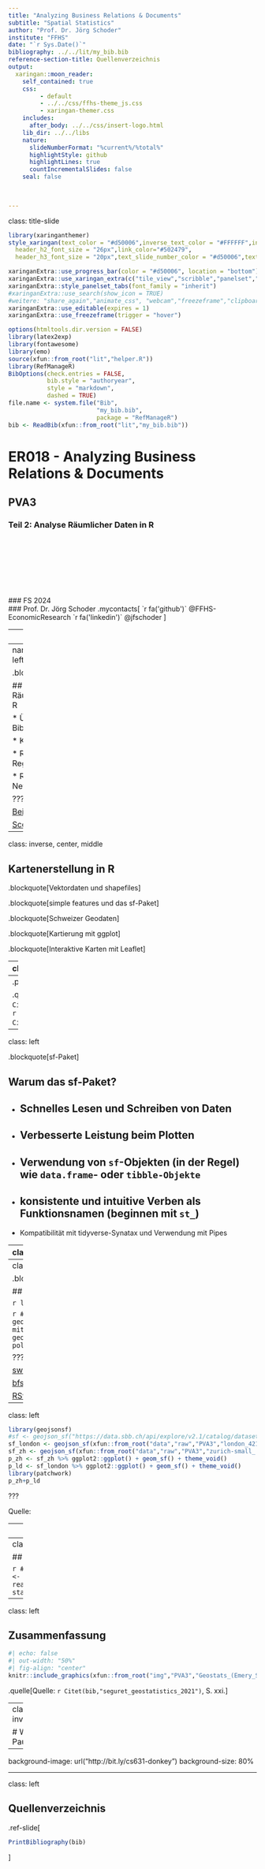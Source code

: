 ```yaml
---
title: "Analyzing Business Relations & Documents"
subtitle: "Spatial Statistics"
author: "Prof. Dr. Jörg Schoder"
institute: "FFHS" 
date: "`r Sys.Date()`"
bibliography: ../../lit/my_bib.bib
reference-section-title: Quellenverzeichnis
output:
  xaringan::moon_reader:
    self_contained: true
    css: 
         - default
         - ../../css/ffhs-theme_js.css
         - xaringan-themer.css
    includes:
      after_body: ../../css/insert-logo.html
    lib_dir: ../../libs
    nature:
      slideNumberFormat: "%current%/%total%"
      highlightStyle: github
      highlightLines: true
      countIncrementalSlides: false
    seal: false
    

    
---
```

class: title-slide

```r
library(xaringanthemer)
style_xaringan(text_color = "#d50006",inverse_text_color = "#FFFFFF",inverse_background_color = "#d50006", title_slide_background_color = "#d50006",header_background_color = "#d50006",header_color = "#FFFFFF",header_h1_font_size = "32px",
  header_h2_font_size = "26px",link_color="#502479",
  header_h3_font_size = "20px",text_slide_number_color = "#d50006",text_slide_number_font_size = "0.5em")
```

```r
xaringanExtra::use_progress_bar(color = "#d50006", location = "bottom")
xaringanExtra::use_xaringan_extra(c("tile_view","scribble","panelset","tachyons"))
xaringanExtra::style_panelset_tabs(font_family = "inherit")
#xaringanExtra::use_search(show_icon = TRUE)
#weitere: "share_again","animate_css", "webcam","freezeframe","clipboard","fit_screen","extra-styles" 
xaringanExtra::use_editable(expires = 1)
xaringanExtra::use_freezeframe(trigger = "hover")
``` 

```r
options(htmltools.dir.version = FALSE)
library(latex2exp)
library(fontawesome)
library(emo)
source(xfun::from_root("lit","helper.R"))
library(RefManageR)
BibOptions(check.entries = FALSE, 
           bib.style = "authoryear", 
           style = "markdown",
           dashed = TRUE)
file.name <- system.file("Bib", 
                         "my_bib.bib", 
                         package = "RefManageR")
bib <- ReadBib(xfun::from_root("lit","my_bib.bib"))
```

# ER018 - Analyzing Business Relations & Documents

## PVA3

### Teil 2: Analyse Räumlicher Daten in R

 

<br>
<br>
<br>
<br>
<br>
<br>
<br>
### FS 2024
<br>
### Prof. Dr. Jörg Schoder
.mycontacts[
`r fa('github')` @FFHS-EconomicResearch
`r fa('linkedin')` @jfschoder
]


---
layout: true

<div class="my-footer"></div>       

<div style="position: absolute;left:400px;bottom:10px;font-size:9px">`r fa('creative-commons')``r rmarkdown::metadata$author`</div>


---
name: agenda
class: left

.blockquote[Agenda]

## Analyse Räumlicher Daten in R


* Überblick Bibliotheken

* Karten erstellen

* Räumliche Regression

* Räumliche Netzwerke
 



???



[Beispiel](https://crd230.github.io/lab9.html)




[Scott](https://www.esri.com/news/arcwatch/0410/lauren-scott.html)





---
class: inverse, center, middle

## Kartenerstellung in R



.blockquote[Vektordaten und shapefiles]

.blockquote[simple features und das sf-Paket]

.blockquote[Schweizer Geodaten]

.blockquote[Kartierung mit ggplot]

.blockquote[Interaktive Karten mit Leaflet]






---
class: left

.blockquote[]

## Dateiformate für räumliche Daten

<br>

.pull-left[
```r
#| echo: false
#| out-width: "100%"
#| fig-align: "center"
knitr::include_graphics(xfun::from_root("img","PVA3","Vektordaten_Dateiformate_(SurveyGyaan_2022)_medium.PNG"))
```
]
--
.pull-right[
```r
#| echo: false
#| out-width: "100%"
#| fig-align: "center"
knitr::include_graphics(xfun::from_root("img","PVA3","Rasterdaten_Dateiformate_(SurveyGyaan_2022)_medium.PNG"))
```
]


.quelle[Quelle: `r Citet(bib,"surveygyaan_vector_2022")`, `r Citet(bib,"surveygyaan_raster_2022")`.]







---
class: left

.blockquote[sf-Paket]

## Warum das sf-Paket?

* Schnelles Lesen und Schreiben von Daten
--
* Verbesserte Leistung beim Plotten
--
* Verwendung von `sf`-Objekten (in der Regel) wie `data.frame`- oder `tibble-Objekte`
--
* konsistente und intuitive Verben als Funktionsnamen (beginnen mit `st_`)
--
* Kompatibilität mit tidyverse-Synatax und Verwendung mit Pipes






---
class: left

## Simple Karte


.panelset[
.panel[.panel-name[Top5 CH-Städte]
```r
#| message: false
#| warning: false
library(tidyverse)
my_in_file <- "CitiesCH_(simplemaps.com).csv"
tbl_citiesCH <- read_csv(xfun::from_root("data","raw","PVA3",my_in_file))

tbl_citiesCH5 <- tbl_citiesCH %>% 
                          arrange(desc(population)) %>% 
                          slice_head(n=5)
tbl_citiesCH
```
]
.panel[.panel-name[Einfache Abbildung]
```r
tbl_citiesCH5 %>% 
    ggplot(aes(x = lng, y = lat)) + geom_point()
```
]
.panel[.panel-name[Labels ergänzen]
```r
tbl_citiesCH5 %>% 
    ggplot(aes(x = lng, y = lat)) + geom_point() + 
      geom_text(aes(label=city),hjust=1, vjust=-0.5) + 
      scale_x_continuous(limits = c(5.5,9))
```
]
.panel[.panel-name[Gewichtung]
```r
tbl_citiesCH5 %>% 
    ggplot(aes(x = lng, y = lat)) + geom_point(aes(size=population)) + 
      geom_text(aes(label=city),hjust=1, vjust=-0.5) + 
      scale_x_continuous(limits = c(5.5,9))
```
]
]

















---
class: left

.blockquote[Kartenerstellung]

## Schweiz

```r
library(ggswissmaps)
ggswissmaps::maps2$g1b15
```


```r
#| echo: false
#| cache: true
library(geojsonsf)
#sf <- geojson_sf("https://data.sbb.ch/api/explore/v2.1/catalog/datasets/linie-mit-polygon/exports/geojson")
sf <- geojson_sf(xfun::from_root("data","raw","PVA3","linie-mit-polygon.geojson"))
sf %>% ggplot2::ggplot() + geom_sf() + theme_void()
```


???

[swissgd](https://github.com/zumbov2/swissgd)

[bfsMaps](https://cran.r-project.org/web/packages/bfsMaps/bfsMaps.pdf)

[RSwissMaps](https://github.com/zumbov2/RSwissMaps) aktuell noch nicht verfügbar für R4.4.0



---
class: left

```r
library(geojsonsf)
#sf <- geojson_sf("https://data.sbb.ch/api/explore/v2.1/catalog/datasets/linie-mit-polygon/exports/geojson")
sf_london <- geojson_sf(xfun::from_root("data","raw","PVA3","london_421.geojson"))
sf_zh <- geojson_sf(xfun::from_root("data","raw","PVA3","zurich-small_.geojson"))
p_zh <- sf_zh %>% ggplot2::ggplot() + geom_sf() + theme_void()
p_ld <- sf_london %>% ggplot2::ggplot() + geom_sf() + theme_void()
library(patchwork)
p_zh+p_ld
```

???

Quelle: [](https://cartographyvectors.com/map/421-london#google_vignette)



---
class: left

.blockquote[]

## Simple Features und sf-Paket

```r
#| echo: false
#| out-width: "80%"
#| fig-align: "center"
knitr::include_graphics(xfun::from_root("img","PVA3","02-sfdiagram.png"))
```

Elemente von sf-Objekten:

* sfg

* sfc











---
class: left

## Starbucks Zürich


```r
#| message: false
#| warning: false
library(tidyverse)
tbl_starbucks <- read_csv(xfun::from_root("data","raw","PVA3","starbucks_(kaggle).zip"))
starbucks_zh <- tbl_starbucks %>% 
                        filter(City=="Zurich"&Country=="CH")
```






















---
class: left


## Zusammenfassung

```r
#| echo: false
#| out-width: "50%"
#| fig-align: "center"
knitr::include_graphics(xfun::from_root("img","PVA3","Geostats_(Emery_Seguret)_Sxxi.png"))
```

.quelle[Quelle: `r Citet(bib,"seguret_geostatistics_2021")`, S. xxi.]


---
class: inverse,center,middle

# Wir brauchen eine Pause.

---

background-image: url("http://bit.ly/cs631-donkey")
background-size: 80%





---
class: left

## Quellenverzeichnis

.ref-slide[
```r
PrintBibliography(bib)
```
]
